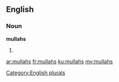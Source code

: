 ==English==

===Noun===
'''mullahs'''

# {{plural of|[[mullah]]}}

[[Category:English plurals]]

[[ar:mullahs]]
[[fr:mullahs]]
[[ku:mullahs]]
[[my:mullahs]]